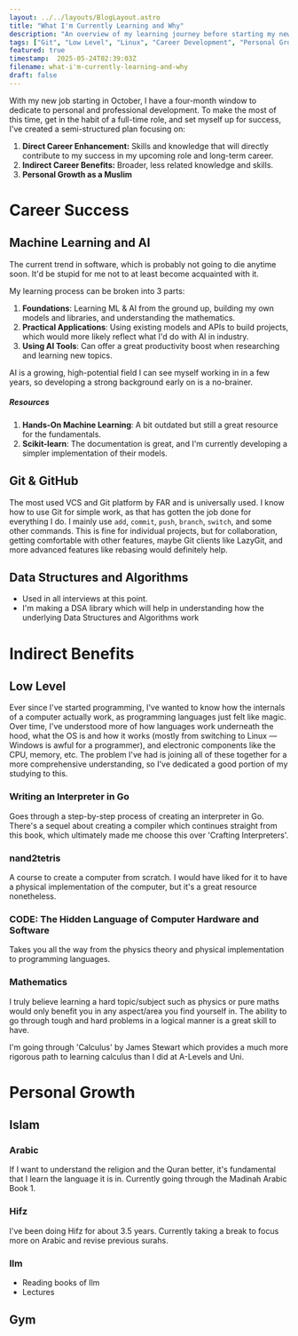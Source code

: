 ```yaml
---
layout: ../../layouts/BlogLayout.astro
title: "What I'm Currently Learning and Why"
description: "An overview of my learning journey before starting my new role, focusing on career development, personal growth, and hobbies."
tags: ["Git", "Low Level", "Linux", "Career Development", "Personal Growth"]
featured: true
timestamp:  2025-05-24T02:39:03Z
filename: what-i'm-currently-learning-and-why
draft: false
---
```


With my new job starting in October, I have a four-month window to dedicate to personal and professional development. To make the most of this time, get in the habit of a full-time role, and set myself up for success, I've created a semi-structured plan focusing on:

1.  **Direct Career Enhancement:** Skills and knowledge that will directly contribute to my success in my upcoming role and long-term career.
2.  **Indirect Career Benefits:** Broader, less related knowledge and skills.
3.  **Personal Growth as a Muslim**

# Career Success
## Machine Learning and AI
The current trend in software, which is probably not going to die anytime soon. It'd be stupid for me not to at least become acquainted with it. 

My learning process can be broken into 3 parts:
1. **Foundations**: Learning ML & AI from the ground up, building my own models and libraries, and understanding the mathematics.
2. **Practical Applications**: Using existing models and APIs to build projects, which would more likely reflect what I'd do with AI in industry.
3. **Using AI Tools**: Can offer a great productivity boost when researching and learning new topics.

AI is a growing, high-potential field I can see myself working in in a few years, so developing a strong background early on is a no-brainer.

##### Resources
1. **Hands-On Machine Learning**: A bit outdated but still a great resource for the fundamentals.
2. **Scikit-learn**: The documentation is great, and I'm currently developing a simpler implementation of their models.

## Git & GitHub
The most used VCS and Git platform by FAR and is universally used. I know how to use Git for simple work, as that has gotten the job done for everything I do. I mainly use `add`, `commit`, `push`, `branch`, `switch`, and some other commands. This is fine for individual projects, but for collaboration, getting comfortable with other features, maybe Git clients like LazyGit, and more advanced features like rebasing would definitely help.

## Data Structures and Algorithms
- Used in all interviews at this point.
- I'm making a DSA library which will help in understanding how the underlying Data Structures and Algorithms work

# Indirect Benefits
## Low Level
Ever since I've started programming, I've wanted to know how the internals of a computer actually work, as programming languages just felt like magic. Over time, I've understood more of how languages work underneath the hood, what the OS is and how it works (mostly from switching to Linux — Windows is awful for a programmer), and electronic components like the CPU, memory, etc. The problem I've had is joining all of these together for a more comprehensive understanding, so I've dedicated a good portion of my studying to this.

### Writing an Interpreter in Go
Goes through a step-by-step process of creating an interpreter in Go. There's a sequel about creating a compiler which continues straight from this book, which ultimately made me choose this over 'Crafting Interpreters'.

### nand2tetris
A course to create a computer from scratch. I would have liked for it to have a physical implementation of the computer, but it's a great resource nonetheless.

### CODE: The Hidden Language of Computer Hardware and Software
Takes you all the way from the physics theory and physical implementation to programming languages.

### Mathematics
I truly believe learning a hard topic/subject such as physics or pure maths would only benefit you in any aspect/area you find yourself in. The ability to go through tough and hard problems in a logical manner is a great skill to have.

I'm going through 'Calculus' by James Stewart which provides a much more rigorous path to learning calculus than I did at A-Levels and Uni.

# Personal Growth

## Islam

### Arabic
If I want to understand the religion and the Quran better, it's fundamental that I learn the language it is in.
Currently going through the Madinah Arabic Book 1.

### Hifz
I've been doing Hifz for about 3.5 years. Currently taking a break to focus more on Arabic and revise previous surahs.

### Ilm
- Reading books of Ilm
- Lectures

## Gym
